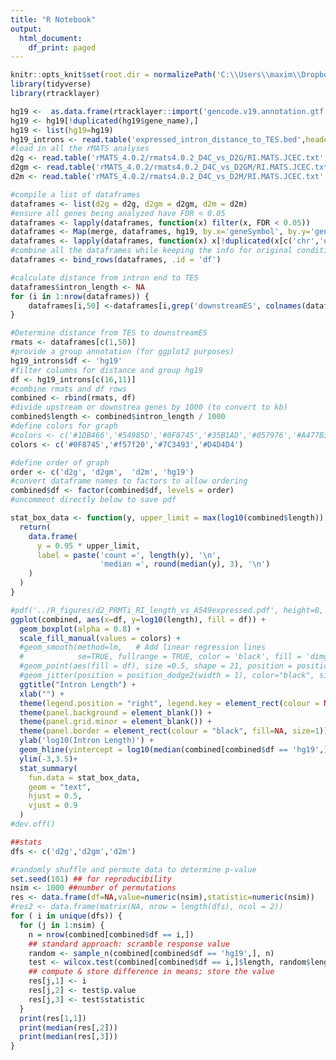 ---
title: "R Notebook"
output:
  html_document:
    df_print: paged
---

```{r "setup", include=FALSE}
knitr::opts_knit$set(root.dir = normalizePath('C:\\Users\\maxim\\Dropbox (EinsteinMed)\\CloudStation\\PRMT\\RNAseq\\'))
library(tidyverse)
library(rtracklayer)
```

```{r}
hg19 <-  as.data.frame(rtracklayer::import('gencode.v19.annotation.gtf'))
hg19 <- hg19[!duplicated(hg19$gene_name),]
hg19 <- list(hg19=hg19)
hg19_introns <- read.table('expressed_intron_distance_to_TES.bed',header = T, sep = '\t')
#load in all the rMATS analyses
d2g <- read.table('rMATS_4.0.2/rmats4.0.2_D4C_vs_D2G/RI.MATS.JCEC.txt', header = T, sep = '\t')
d2gm <- read.table('rMATS_4.0.2/rmats4.0.2_D4C_vs_D2GM/RI.MATS.JCEC.txt', header = T, sep = '\t')
d2m <- read.table('rMATS_4.0.2/rmats4.0.2_D4C_vs_D2M/RI.MATS.JCEC.txt', header = T, sep = '\t')
```

```{r}
#compile a list of dataframes
dataframes <- list(d2g = d2g, d2gm = d2gm, d2m = d2m)
#ensure all genes being analyzed have FDR < 0.05
dataframes <- lapply(dataframes, function(x) filter(x, FDR < 0.05))
dataframes <- Map(merge, dataframes, hg19, by.x='geneSymbol', by.y='gene_name')
dataframes <- lapply(dataframes, function(x) x[!duplicated(x[c('chr','upstreamEE','downstreamES')]),])
#combine all the dataframes while keeping the info for original condition analyzed
dataframes <- bind_rows(dataframes, .id = 'df')

#calculate distance from intron end to TES
dataframes$intron_length <- NA
for (i in 1:nrow(dataframes)) {
    dataframes[i,50] <-dataframes[i,grep('downstreamES', colnames(dataframes))] - dataframes[i,grep('upstreamEE', colnames(dataframes))]
}

#Determine distance from TES to downstreamES
rmats <- dataframes[c(1,50)]
#provide a group annotation (for ggplot2 purposes)
hg19_introns$df <- 'hg19'
#filter columns for distance and group hg19
df <- hg19_introns[c(16,11)]
#combine rmats and df rows
combined <- rbind(rmats, df)
#divide upstream or downstrea genes by 1000 (to convert to kb)
combined$length <- combined$intron_length / 1000
#define colors for graph
#colors <- c('#1DB466','#54985D','#0F8745','#35B1AD','#057976','#A477B3','#955DA4','#7C3493','#D4D4D4')
colors <- c('#0F8745','#f57f20','#7C3493','#D4D4D4')

#define order of graph
order <- c('d2g', 'd2gm',  'd2m', 'hg19')
#convert dataframe names to factors to allow ordering
combined$df <- factor(combined$df, levels = order)
#uncomment directly below to save pdf

stat_box_data <- function(y, upper_limit = max(log10(combined$length)) * 1.15) {
  return( 
    data.frame(
      y = 0.95 * upper_limit,
      label = paste('count =', length(y), '\n',
                    'median =', round(median(y), 3), '\n')
    )
  )
}
```

```{r}

#pdf('../R_figures/d2_PRMTi_RI_length_vs_A549expressed.pdf', height=8, width = 8)
ggplot(combined, aes(x=df, y=log10(length), fill = df)) +
  geom_boxplot(alpha = 0.8) +
  scale_fill_manual(values = colors) +
  #geom_smooth(method=lm,   # Add linear regression lines
  #            se=TRUE, fullrange = TRUE, color = 'black', fill = 'dimgray') +
  #geom_point(aes(fill = df), size =0.5, shape = 21, position = position_jitterdodge()) +
  #geom_jitter(position = position_dodge2(width = 1), color="black", size=0.1, alpha=0.1) +
  ggtitle("Intron Length") +
  xlab("") + 
  theme(legend.position = "right", legend.key = element_rect(colour = NA, fill = NA)) +
  theme(panel.background = element_blank()) +
  theme(panel.grid.minor = element_blank()) +
  theme(panel.border = element_rect(colour = "black", fill=NA, size=1))+
  ylab('log10(Intron Length)') +
  geom_hline(yintercept = log10(median(combined[combined$df == 'hg19',]$length)) , linetype = 'dashed')+
  ylim(-3,3.5)+
  stat_summary(
    fun.data = stat_box_data, 
    geom = "text", 
    hjust = 0.5,
    vjust = 0.9
  )
#dev.off()
```

```{r message=FALSE, warning = FALSE, include=FALSE}

##stats
dfs <- c('d2g','d2gm','d2m')

#randomly shuffle and permute data to determine p-value
set.seed(101) ## for reproducibility
nsim <- 1000 ##number of permutations
res <- data.frame(df=NA,value=numeric(nsim),statistic=numeric(nsim))
#res2 <- data.frame(matrix(NA, nrow = length(dfs), ncol = 2))
for ( i in unique(dfs)) {
  for (j in 1:nsim) {
    n = nrow(combined[combined$df == i,])
    ## standard approach: scramble response value
    random <- sample_n(combined[combined$df == 'hg19',], n)
    test <- wilcox.test(combined[combined$df == i,]$length, random$length, alternative = 'less')
    ## compute & store difference in means; store the value
    res[j,1] <- i
    res[j,2] <- test$p.value
    res[j,3] <- test$statistic
  }
  print(res[1,1])
  print(median(res[,2]))
  print(median(res[,3]))
}
```


